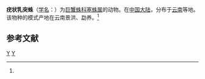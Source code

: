 {{Speciesbox
| taxon = Thelcticopis verruca
| binomial_authority = (Wang, 1991)<ref name='id14472'>{{cite web| url =http://www.bioinfo.cn/db05/BjdwSpecies.php?action=view&id=14472| title =疣状乳突蛛| work =《中国动物物种编目数据库》| publisher =中国科学院微生物研究所| author =中国科学院动物研究所| accessdate =2009-04-28| deadurl =yes| archiveurl =https://web.archive.org/web/20160305072524/http://www.bioinfo.cn/db05/BjdwSpecies.php?action=view&id=14472| archivedate =2016-03-05}}</ref>
}}

'''疣状乳突蛛'''（[[学名|学名]]：{{lang|la|''Thelcticopis verruca''}}）为[[巨蟹蛛科|巨蟹蛛科]][[塞蛛属|塞蛛属]]的动物。在[[中国大陆|中国大陆]]，分布于[[云南|云南]]等地。该物种的模式产地在云南景洪、勐养。<ref name='id14472'/>

== 参考文献 ==
{{reflist}}

{{蜘蛛小作品}}

{{Taxonbar}}
[[Category:1991年描述的动物|Y]]
[[Category:塞蛛属|Y]]